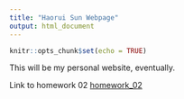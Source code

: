 ```yaml
---
title: "Haorui Sun Webpage"
output: html_document
---
```


```r
knitr::opts_chunk$set(echo = TRUE)
```

This will be my personal website, eventually. 

Link to homework 02 [homework_02](Homework_02.html)
